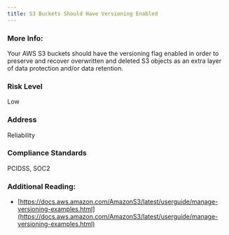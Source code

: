 ```yaml
---
title: S3 Buckets Should Have Versioning Enabled
---
```


### More Info:

Your AWS S3 buckets should have the versioning flag enabled in order to preserve and recover overwritten and deleted S3 objects as an extra layer of data protection and/or data retention.

### Risk Level

Low

### Address

Reliability

### Compliance Standards

PCIDSS, SOC2

### Additional Reading:

- [https://docs.aws.amazon.com/AmazonS3/latest/userguide/manage-versioning-examples.html](https://docs.aws.amazon.com/AmazonS3/latest/userguide/manage-versioning-examples.html)
